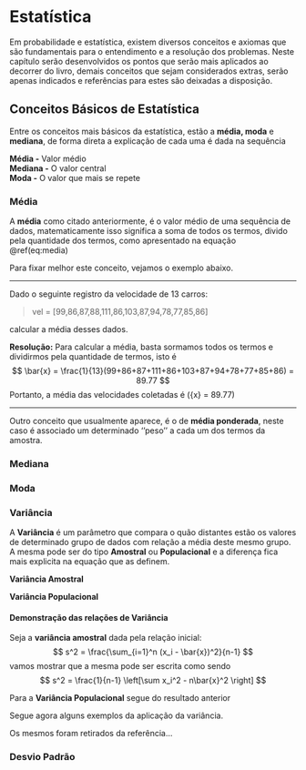 # Estatística
Em probabilidade e estatística, existem diversos conceitos e axiomas que são fundamentais para o entendimento e a resolução dos problemas. Neste capítulo serão desenvolvidos os pontos que serão mais aplicados ao decorrer do livro, demais conceitos que sejam considerados extras, serão apenas indicados e referências para estes são deixadas a disposição.



## Conceitos Básicos de Estatística
Entre os conceitos mais básicos da estatística, estão a **média, moda** e **mediana**, de forma direta a explicação de cada uma é dada na sequência

**Média -** Valor médio\
**Mediana -** O valor central\
**Moda -** O valor que mais se repete

### Média
A **média** como citado anteriormente, é o valor médio de uma sequência de dados, matematicamente isso significa a soma de todos os termos, divido pela quantidade dos termos, como apresentado na equação \@ref(eq:media)

\begin{equation}
  \bar{x} = \frac{1}{n} \sum_{i=1}^n x_i
  (\#eq:media)
\end{equation}

Para fixar melhor este conceito, vejamos o exemplo abaixo.

---------------------------  

::: {.example} 
Dado o seguinte registro da velocidade de 13 carros: 

>vel = [99,86,87,88,111,86,103,87,94,78,77,85,86]  

calcular a média desses dados.

**Resolução:** Para calcular a média, basta sormamos todos os termos e dividirmos pela quantidade de termos, isto é
$$
\bar{x} = \frac{1}{13}(99+86+87+111+86+103+87+94+78+77+85+86) = 89.77
$$
Portanto, a média das velocidades coletadas é \(\bar{x} = 89.77\)
:::  

---------------------------  

Outro conceito que usualmente aparece, é o de **média ponderada**, neste caso é associado um determinado ''peso'' a cada um dos termos da amostra.


### Mediana

### Moda

### Variância
A **Variância** é um parâmetro que compara o quão distantes estão os valores de determinado grupo de dados com relação a média deste mesmo grupo. A mesma pode ser do tipo **Amostral** ou **Populacional** e a diferença fica mais explicita na equação que as definem.

**Variância Amostral**
\begin{equation}
s^2 =  \frac{1}{n-1}\sum_{i=1}^n(x_i - \bar{x})^2 = \frac{1}{n-1}\left[\sum x_i^2 - n \bar{x}^2 \right]
\end{equation}

**Variância Populacional**
\begin{equation}
\sigma^2 = \sum_{i=1}^N \frac{(x_i - \bar{\mu})^2}{N} = \frac{\sum x_i^2}{N} - \bar{\mu}^2  
\end{equation}

#### Demonstração das relações de Variância  

Seja a **variância amostral** dada pela relação inicial:
  $$
  s^2 = \frac{\sum_{i=1}^n (x_i - \bar{x})^2}{n-1}
  $$
vamos mostrar que a mesma pode ser escrita como sendo
  $$
  s^2 = \frac{1}{n-1} \left[\sum x_i^2 - n\bar{x}^2 \right]
  $$


::: {.proof}
  \begin{align*}
  s^2 & = \frac{\sum_{i=1}^n (x_i - \bar{x})^2}{n-1} \\
      & = \frac{\sum_{i=1}^n (x_i^2 -2x_i \bar{x} + \bar{x}^2)}{n-1} \\
      & = \frac{1}{n-1} \left(\sum x_i^2 - 2\sum x_i\bar{x} + \sum\bar{x}^2   \right) \\
      & = \frac{1}{n-1} \left[\sum x_i^2 - 2\sum x_i \left(\frac{1}{n} \sum x_i \right) + \sum \left(\frac{1}{n} \sum x_i \right)^2   \right] \\
      & = \frac{1}{n-1} \left[\sum x_i^2 - \frac{2}{n}\left(\sum x_i \right)^2 + n\left(\frac{1}{n}\right)^2 \left( \sum x_i \right)^2   \right]\\
      & = \frac{1}{n-1} \left[\sum x_i^2 - \frac{2n}{n^2}\left(\sum x_i \right)^2 + n\left(\frac{1}{n}\right)^2 \left( \sum x_i \right)^2   \right]\\
      & = \frac{1}{n-1} \left[\sum x_i^2 + \frac{1}{n^2}(n-2n)  \left( \sum x_i \right)^2   \right]\\
      & = \frac{1}{n-1} \left[\sum x_i^2 + \left(\frac{1}{n} \sum x_i \right)^2 (-n)  \right]\\
      & = \frac{1}{n-1} \left[\sum x_i^2 - n\bar{x}^2 \right]
  \end{align*}
:::  

Para a **Variância Populacional** segue do resultado anterior

::: {.proof}
\begin{align*}
\sigma^2 &= \frac{\sum_{i=1}^N (x_i - \bar{\mu})^2}{N} \\
         &= \frac{1}{N} \left[\sum x_i^2 - N \bar{\mu}^2 \right] \\
         &= \frac{\sum x_i^2}{N} - \bar{\mu}^2
\end{align*}
:::  

Segue agora alguns exemplos da aplicação da variância.  

Os mesmos foram retirados da referência...

### Desvio Padrão







